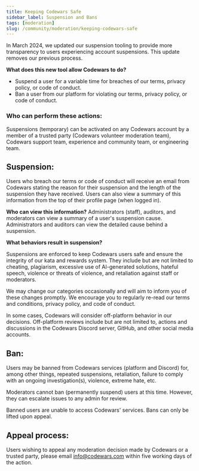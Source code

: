 ```yaml
---
title: Keeping Codewars Safe
sidebar_label: Suspension and Bans
tags: [moderation]
slug: /community/moderation/keeping-codewars-safe
---
```



In March 2024, we updated our suspension tooling to provide more transparency to users experiencing account suspensions. This update removes our previous process.   

**What does this new tool allow Codewars to do?**

* Suspend a user for a variable time for breaches of our terms, privacy policy, or code of conduct.   
* Ban a user from our platform for violating our terms, privacy policy, or code of conduct.  


### Who can perform these actions:   

Suspensions (temporary) can be activated on any Codewars account by a member of a trusted party (Codewars volunteer moderation team), Codewars support team, experience and community team, or engineering team.   


## Suspension:  

Users who breach our terms or code of conduct will receive an email from Codewars stating the reason for their suspension and the length of the suspension they have received. Users can also view a summary of this information from the top of their profile page (when logged in).    

**Who can view this information?** Administrators (staff), auditors, and moderators can view a summary of a user's suspension cause. Administrators and auditors can view the detailed cause behind a suspension.   

  

**What behaviors result in suspension?**

Suspensions are enforced to keep Codewars users safe and ensure the integrity of our kata and rewards system. They include but are not limited to cheating, plagiarism, excessive use of AI-generated solutions, hateful speech, violence or threats of violence, and retaliation against staff or moderators. 

 

We may change our categories occasionally and will aim to inform you of these changes promptly. We encourage you to regularly re-read our terms and conditions, privacy policy, and code of conduct.  

 

In some cases, Codewars will consider off-platform behavior in our decisions. Off-platform reviews include but are not limited to, actions and discussions in the Codewars Discord server, GitHub, and other social media accounts. 

  

## Ban:  

Users may be banned from Codewars services (platform and Discord) for, among other things, repeated suspensions, retaliation, failure to comply with an ongoing investigation(s), violence, extreme hate, etc.  

Moderators cannot ban (permanently suspend) users at this time. However, they can escalate issues to any admin for review. 

Banned users are unable to access Codewars' services. Bans can only be lifted upon appeal. 

 

## Appeal process:  

Users wishing to appeal any moderation decision made by Codewars or a trusted party, please email info@codewars.com within five working days of the action. 
